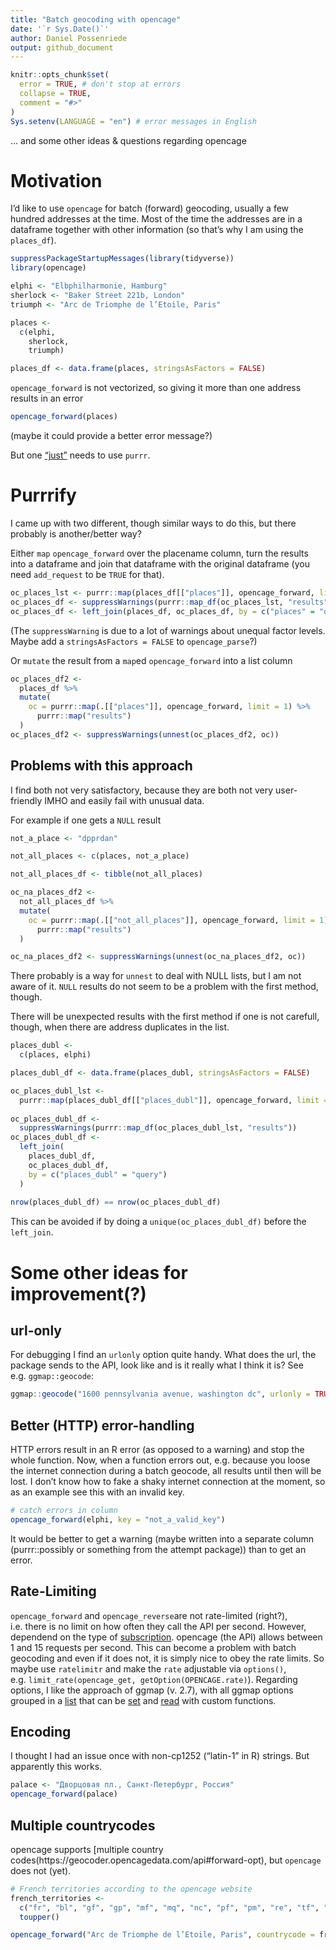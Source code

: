 ```yaml
---
title: "Batch geocoding with opencage"
date: '`r Sys.Date()`'
author: Daniel Possenriede
output: github_document
---
```


```r
knitr::opts_chunk$set(
  error = TRUE, # don't stop at errors
  collapse = TRUE,
  comment = "#>"
)
Sys.setenv(LANGUAGE = "en") # error messages in English
```
... and some other ideas & questions regarding opencage

# Motivation

I'd like to use `opencage` for batch (forward) geocoding, usually a few hundred addresses at the time. Most of the time the addresses are in a dataframe together with other information (so that's why I am using the `places_df`).


```r
suppressPackageStartupMessages(library(tidyverse))
library(opencage)

elphi <- "Elbphilharmonie, Hamburg"
sherlock <- "Baker Street 221b, London"
triumph <- "Arc de Triomphe de l’Etoile, Paris"

places <- 
  c(elphi, 
    sherlock,
    triumph)

places_df <- data.frame(places, stringsAsFactors = FALSE)

```

`opencage_forward` is not vectorized, so giving it more than one address results in an error

```r
opencage_forward(places)
```

(maybe it could provide a better error message?)

But one ["just"](https://github.com/ropensci/opencage/issues/19) needs to use `purrr`. 

# Purrrify

I came up with two different, though similar ways to do this, but there probably is another/better way?

Either `map` `opencage_forward` over the placename column, turn the results into a dataframe and join that dataframe with the original dataframe (you need `add_request` to be `TRUE` for that).

```r
oc_places_lst <- purrr::map(places_df[["places"]], opencage_forward, limit = 1)
oc_places_df <- suppressWarnings(purrr::map_df(oc_places_lst, "results"))
oc_places_df <- left_join(places_df, oc_places_df, by = c("places" = "query"))

```
(The `suppressWarning` is due to a lot of warnings about unequal factor levels. Maybe add a `stringsAsFactors = FALSE` to `opencage_parse`?)

Or `mutate` the result from a `map`ed `opencage_forward` into a list column 
```r

oc_places_df2 <- 
  places_df %>% 
  mutate(
    oc = purrr::map(.[["places"]], opencage_forward, limit = 1) %>% 
      purrr::map("results")
  )
oc_places_df2 <- suppressWarnings(unnest(oc_places_df2, oc))

```

## Problems with this approach

I find both not very satisfactory, because they are both not very user-friendly IMHO and easily fail with unusual data.

For example if one gets a `NULL` result


```r
not_a_place <- "dpprdan"

not_all_places <- c(places, not_a_place)

not_all_places_df <- tibble(not_all_places)

oc_na_places_df2 <- 
  not_all_places_df %>% 
  mutate(
    oc = purrr::map(.[["not_all_places"]], opencage_forward, limit = 1) %>% 
      purrr::map("results")
  )

oc_na_places_df2 <- suppressWarnings(unnest(oc_na_places_df2, oc))


```
There probably is a way for `unnest` to deal with NULL lists, but I am not aware of it. 
`NULL` results do not seem to be a problem with the first method, though. 

There will be unexpected results with the first method if one is not carefull, though, when there are address duplicates in the list.

```r
places_dubl <- 
  c(places, elphi)

places_dubl_df <- data.frame(places_dubl, stringsAsFactors = FALSE)

oc_places_dubl_lst <-
  purrr::map(places_dubl_df[["places_dubl"]], opencage_forward, limit = 1)
  
oc_places_dubl_df <-
  suppressWarnings(purrr::map_df(oc_places_dubl_lst, "results"))
oc_places_dubl_df <-
  left_join(
    places_dubl_df,
    oc_places_dubl_df,
    by = c("places_dubl" = "query")
  )
  
nrow(places_dubl_df) == nrow(oc_places_dubl_df)

```

This can be avoided if by doing a `unique(oc_places_dubl_df)` before the `left_join`.

# Some other ideas for improvement(?)

## url-only

For debugging I find an `urlonly` option quite handy. What does the url, the package sends to the API, look like and is it really what I think it is? See e.g. `ggmap::geocode`:

```r
ggmap::geocode("1600 pennsylvania avenue, washington dc", urlonly = TRUE)
```

## Better (HTTP) error-handling

HTTP errors result in an R error (as opposed to a warning) and stop the whole function. Now, when a function errors out, e.g. because you loose the internet connection during a batch geocode, all results until then will be lost. I don't know how to fake a shaky internet connection at the moment, so as an example see this with an invalid key. 

```r
# catch errors in column
opencage_forward(elphi, key = "not_a_valid_key")

```

It would be better to get a warning (maybe written into a separate column (purrr::possibly or something from the attempt package)) than to get an error.

## Rate-Limiting

`opencage_forward` and `opencage_reverse`are not rate-limited (right?), i.e. there is no limit on how often they call the API per second. However, dependend on the type of [subscription](https://geocoder.opencagedata.com/pricing). opencage (the API) allows between 1 and 15 requests per second. This can become a problem with batch geocoding and even if it does not, it is simply nice to obey the rate limits. So maybe use `ratelimitr` and make the `rate` adjustable via `options()`, e.g. `limit_rate(opencage_get, getOption(OPENCAGE.rate)`). Regarding options, I like the approach of ggmap (v. 2.7), with all ggmap options grouped in a [list](https://github.com/dkahle/ggmap/blob/master/R/zzz.R) that can be [set](https://github.com/dkahle/ggmap/blob/master/R/register_google.R) and [read](https://github.com/dkahle/ggmap/blob/master/R/ggmap_credentials.R) with custom functions.

## Encoding

I thought I had an issue once with non-cp1252 ("latin-1" in R) strings. But apparently this works.

```r
palace <- "Дворцовая пл., Санкт-Петербург, Россия"
opencage_forward(palace)
```


## Multiple countrycodes

opencage supports [multiple country codes(https://geocoder.opencagedata.com/api#forward-opt), but `opencage` does not (yet).

```r
# French territories according to the opencage website
french_territories <- 
  c("fr", "bl", "gf", "gp", "mf", "mq", "nc", "pf", "pm", "re", "tf", "wf", "yt") %>% 
  toupper()

opencage_forward("Arc de Triomphe de l’Etoile, Paris", countrycode = french_territories)

```

